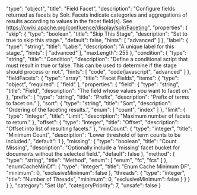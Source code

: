   "type": "object",
  "title": "Field Facet",
  "description": "Configure fields returned as facets by Solr. Facets indicate categories and aggregations of results according to values in the facet field(s). See https://cwiki.apache.org/confluence/display/solr/Faceting",
  "properties": {
    "skip": {
      "type": "boolean",
      "title": "Skip This Stage",
      "description": "Set to true to skip this stage.",
      "default": false,
      "hints": [
        "advanced"
      ]
    },
    "label": {
      "type": "string",
      "title": "Label",
      "description": "A unique label for this stage.",
      "hints": [
        "advanced"
      ],
      "maxLength": 255
    },
    "condition": {
      "type": "string",
      "title": "Condition",
      "description": "Define a conditional script that must result in true or false. This can be used to determine if the stage should process or not.",
      "hints": [
        "code",
        "code/javascript",
        "advanced"
      ]
    },
    "fieldFacets": {
      "type": "array",
      "title": "Facet Fields",
      "items": {
        "type": "object",
        "required": [
          "field"
        ],
        "properties": {
          "field": {
            "type": "string",
            "title": "Field",
            "description": "The field whose values you want to facet on."
          },
          "prefix": {
            "type": "string",
            "title": "Prefix",
            "description": "Prefix of terms to facet on."
          },
          "sort": {
            "type": "string",
            "title": "Sort",
            "description": "Ordering of the faceting results.",
            "enum": [
              "count",
              "index"
            ]
          },
          "limit": {
            "type": "integer",
            "title": "Limit",
            "description": "Maximum number of facets to return."
          },
          "offset": {
            "type": "integer",
            "title": "Offset",
            "description": "Offset into list of resulting facets."
          },
          "minCount": {
            "type": "integer",
            "title": "Minimum Count",
            "description": "Lower threshold of term counts to be included.",
            "default": 1
          },
          "missing": {
            "type": "boolean",
            "title": "Count Missing",
            "description": "Optionally include a 'missing' facet bucket for documents without the selected field.",
            "default": false
          },
          "method": {
            "type": "string",
            "title": "Method",
            "enum": [
              "enum",
              "fc",
              "fcs"
            ]
          },
          "enumCacheMinDf": {
            "type": "integer",
            "title": "Enum Cache Minimum DF",
            "minimum": 0,
            "exclusiveMinimum": false
          },
          "threads": {
            "type": "integer",
            "title": "Number of Threads",
            "minimum": 0,
            "exclusiveMinimum": false
          }
        }
      }
    }
  },
  "category": "Set Up",
  "categoryPriority": 7,
  "unsafe": false
}
